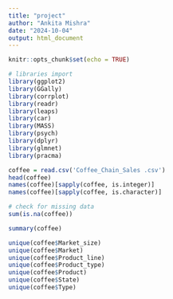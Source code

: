 ---
title: "project"
author: "Ankita Mishra"
date: "2024-10-04"
output: html_document
---

```{r setup, include=FALSE}
knitr::opts_chunk$set(echo = TRUE)
```

```{r}
# libraries import
library(ggplot2)
library(GGally)
library(corrplot)
library(readr)
library(leaps)
library(car)
library(MASS)
library(psych)
library(dplyr)
library(glmnet)
library(pracma)
```
```{r}
coffee = read.csv('Coffee_Chain_Sales .csv')
head(coffee)
names(coffee)[sapply(coffee, is.integer)]
names(coffee)[sapply(coffee, is.character)]
```
```{r}
# check for missing data
sum(is.na(coffee))
```
```{r}
summary(coffee)
```
```{r}
unique(coffee$Market_size)
unique(coffee$Market)
unique(coffee$Product_line)
unique(coffee$Product_type)
unique(coffee$Product)
unique(coffee$State)
unique(coffee$Type)
```




